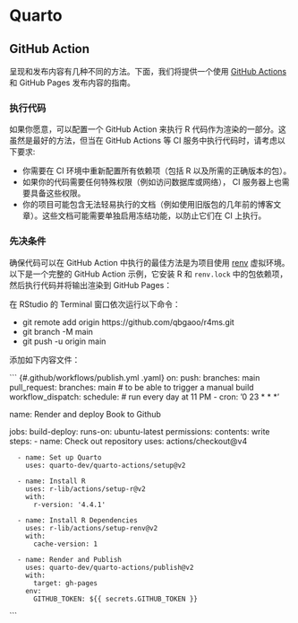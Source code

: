 # Quarto

## GitHub Action

呈现和发布内容有几种不同的方法。下面，我们将提供一个使用 [GitHub Actions](https://docs.github.com/en/actions) 和 GitHub Pages 发布内容的指南。

### 执行代码

如果你愿意，可以配置一个 GitHub Action 来执行 R 代码作为渲染的一部分。这虽然是最好的方法，但当在 GitHub Actions 等 CI 服务中执行代码时，请考虑以下要求:

-   你需要在 CI 环境中重新配置所有依赖项（包括 R 以及所需的正确版本的包）。
-   如果你的代码需要任何特殊权限（例如访问数据库或网络）， CI 服务器上也需要具备这些权限。
-   你的项目可能包含无法轻易执行的文档（例如使用旧版包的几年前的博客文章）。这些文档可能需要单独启用冻结功能，以防止它们在 CI 上执行。

### **先决条件**

确保代码可以在 GitHub Action 中执行的最佳方法是为项目使用 [renv](https://rstudio.github.io/renv/articles/renv.html) 虚拟环境。以下是一个完整的 GitHub Action 示例，它安装 R 和 `renv.lock` 中的包依赖项，然后执行代码并将输出渲染到 GitHub Pages：

::: callout-tip
在 RStudio 的 Terminal 窗口依次运行以下命令：

-   git remote add origin https://github.com/qbgaoo/r4ms.git
-   git branch -M main
-   git push -u origin main
:::

添加如下内容文件：

``` {#.github/workflows/publish.yml .yaml}
on:
  push:
    branches: main
  pull_request:
    branches: main
  # to be able to trigger a manual build
  workflow_dispatch:
  schedule:
    # run every day at 11 PM
    - cron: '0 23 * * *'

name: Render and deploy Book to Github

jobs:
  build-deploy:
    runs-on: ubuntu-latest
    permissions:
      contents: write
    steps:
      - name: Check out repository
        uses: actions/checkout@v4

      - name: Set up Quarto
        uses: quarto-dev/quarto-actions/setup@v2

      - name: Install R
        uses: r-lib/actions/setup-r@v2
        with:
          r-version: '4.4.1'

      - name: Install R Dependencies
        uses: r-lib/actions/setup-renv@v2
        with:
          cache-version: 1

      - name: Render and Publish
        uses: quarto-dev/quarto-actions/publish@v2
        with:
          target: gh-pages
        env:
          GITHUB_TOKEN: ${{ secrets.GITHUB_TOKEN }}
```
